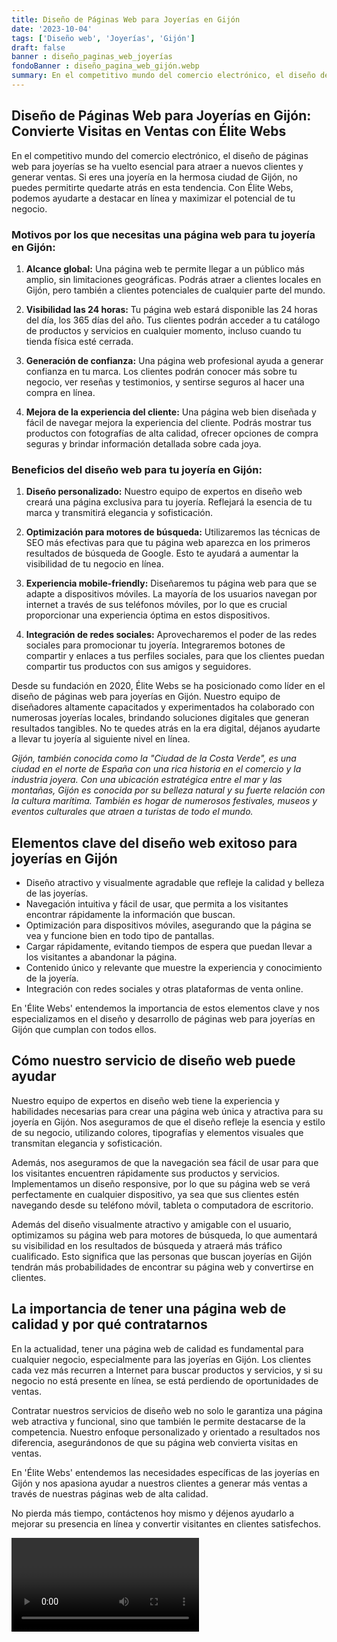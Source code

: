 ```yaml
---
title: Diseño de Páginas Web para Joyerías en Gijón
date: '2023-10-04'
tags: ['Diseño web', 'Joyerías', 'Gijón']
draft: false
banner : diseño_paginas_web_joyerías
fondoBanner : diseño_pagina_web_gijón.webp
summary: En el competitivo mundo del comercio electrónico, el diseño de páginas web para joyerías se ha vuelto esencial para atraer a nuevos clientes y generar ventas. Si eres una joyería en la hermosa ciudad de Gijón, no puedes permitirte quedarte atrás en esta tendencia. Con Élite Webs, podemos ayudarte a destacar en línea y maximizar el potencial de tu negocio.
---
```


## **Diseño de Páginas Web para Joyerías en Gijón: Convierte Visitas en Ventas con Élite Webs**

En el competitivo mundo del comercio electrónico, el diseño de páginas web para joyerías se ha vuelto esencial para atraer a nuevos clientes y generar ventas. Si eres una joyería en la hermosa ciudad de Gijón, no puedes permitirte quedarte atrás en esta tendencia. Con Élite Webs, podemos ayudarte a destacar en línea y maximizar el potencial de tu negocio.

### **Motivos por los que necesitas una página web para tu joyería en Gijón:**

1. **Alcance global:** Una página web te permite llegar a un público más amplio, sin limitaciones geográficas. Podrás atraer a clientes locales en Gijón, pero también a clientes potenciales de cualquier parte del mundo.

2. **Visibilidad las 24 horas:** Tu página web estará disponible las 24 horas del día, los 365 días del año. Tus clientes podrán acceder a tu catálogo de productos y servicios en cualquier momento, incluso cuando tu tienda física esté cerrada.

3. **Generación de confianza:** Una página web profesional ayuda a generar confianza en tu marca. Los clientes podrán conocer más sobre tu negocio, ver reseñas y testimonios, y sentirse seguros al hacer una compra en línea.

4. **Mejora de la experiencia del cliente:** Una página web bien diseñada y fácil de navegar mejora la experiencia del cliente. Podrás mostrar tus productos con fotografías de alta calidad, ofrecer opciones de compra seguras y brindar información detallada sobre cada joya.

### **Beneficios del diseño web para tu joyería en Gijón:**

1. **Diseño personalizado:** Nuestro equipo de expertos en diseño web creará una página exclusiva para tu joyería. Reflejará la esencia de tu marca y transmitirá elegancia y sofisticación.

2. **Optimización para motores de búsqueda:** Utilizaremos las técnicas de SEO más efectivas para que tu página web aparezca en los primeros resultados de búsqueda de Google. Esto te ayudará a aumentar la visibilidad de tu negocio en línea.

3. **Experiencia mobile-friendly:** Diseñaremos tu página web para que se adapte a dispositivos móviles. La mayoría de los usuarios navegan por internet a través de sus teléfonos móviles, por lo que es crucial proporcionar una experiencia óptima en estos dispositivos.

4. **Integración de redes sociales:** Aprovecharemos el poder de las redes sociales para promocionar tu joyería. Integraremos botones de compartir y enlaces a tus perfiles sociales, para que los clientes puedan compartir tus productos con sus amigos y seguidores.

Desde su fundación en 2020, Élite Webs se ha posicionado como líder en el diseño de páginas web para joyerías en Gijón. Nuestro equipo de diseñadores altamente capacitados y experimentados ha colaborado con numerosas joyerías locales, brindando soluciones digitales que generan resultados tangibles. No te quedes atrás en la era digital, déjanos ayudarte a llevar tu joyería al siguiente nivel en línea.

*Gijón, también conocida como la "Ciudad de la Costa Verde", es una ciudad en el norte de España con una rica historia en el comercio y la industria joyera. Con una ubicación estratégica entre el mar y las montañas, Gijón es conocida por su belleza natural y su fuerte relación con la cultura marítima. También es hogar de numerosos festivales, museos y eventos culturales que atraen a turistas de todo el mundo.*

<GifSeo />

<Cta />

## Elementos clave del diseño web exitoso para joyerías en Gijón

- Diseño atractivo y visualmente agradable que refleje la calidad y belleza de las joyerías.
- Navegación intuitiva y fácil de usar, que permita a los visitantes encontrar rápidamente la información que buscan.
- Optimización para dispositivos móviles, asegurando que la página se vea y funcione bien en todo tipo de pantallas.
- Cargar rápidamente, evitando tiempos de espera que puedan llevar a los visitantes a abandonar la página.
- Contenido único y relevante que muestre la experiencia y conocimiento de la joyería.
- Integración con redes sociales y otras plataformas de venta online.

En 'Élite Webs' entendemos la importancia de estos elementos clave y nos especializamos en el diseño y desarrollo de páginas web para joyerías en Gijón que cumplan con todos ellos.

## Cómo nuestro servicio de diseño web puede ayudar

Nuestro equipo de expertos en diseño web tiene la experiencia y habilidades necesarias para crear una página web única y atractiva para su joyería en Gijón. Nos aseguramos de que el diseño refleje la esencia y estilo de su negocio, utilizando colores, tipografías y elementos visuales que transmitan elegancia y sofisticación.

Además, nos aseguramos de que la navegación sea fácil de usar para que los visitantes encuentren rápidamente sus productos y servicios. Implementamos un diseño responsive, por lo que su página web se verá perfectamente en cualquier dispositivo, ya sea que sus clientes estén navegando desde su teléfono móvil, tableta o computadora de escritorio.

Además del diseño visualmente atractivo y amigable con el usuario, optimizamos su página web para motores de búsqueda, lo que aumentará su visibilidad en los resultados de búsqueda y atraerá más tráfico cualificado. Esto significa que las personas que buscan joyerías en Gijón tendrán más probabilidades de encontrar su página web y convertirse en clientes.

## La importancia de tener una página web de calidad y por qué contratarnos

En la actualidad, tener una página web de calidad es fundamental para cualquier negocio, especialmente para las joyerías en Gijón. Los clientes cada vez más recurren a Internet para buscar productos y servicios, y si su negocio no está presente en línea, se está perdiendo de oportunidades de ventas.

Contratar nuestros servicios de diseño web no solo le garantiza una página web atractiva y funcional, sino que también le permite destacarse de la competencia. Nuestro enfoque personalizado y orientado a resultados nos diferencia, asegurándonos de que su página web convierta visitas en ventas.

En 'Élite Webs' entendemos las necesidades específicas de las joyerías en Gijón y nos apasiona ayudar a nuestros clientes a generar más ventas a través de nuestras páginas web de alta calidad.

No pierda más tiempo, contáctenos hoy mismo y déjenos ayudarlo a mejorar su presencia en línea y convertir visitantes en clientes satisfechos.

<Video />

<CtaBot job='Joyerías' city='Gijón'/>

<Gmaps query='Gijón+españa+maps' />